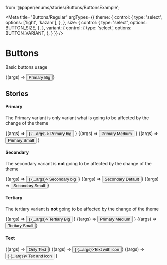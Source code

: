   from '@paper/enums/stories/Buttons/ButtonsExample';

<Meta title="Buttons/Regular"
      argTypes={{
        theme: {
          control: {
            type: 'select',
            options: ['light', 'kazam'],
          },
        },
        size: {
          control: {
            type: 'select',
            options: BUTTON_SIZE,
          },
        },
        variant: {
          control: {
            type: 'select',
            options: BUTTON_VARIANT,
          },
        }
      }}
/>


# Buttons
Basic buttons usage

<Canvas>
  <Story
    name="Default button"
    args={{
      theme: 'light',
      variant: BUTTON_VARIANT.PRIMARY,
      size: BUTTON_SIZE.BIG,
      fullWidth: false,
      disabled: false,
    }}
  >
    {(args) => <Button {...args}>Primary Big</Button>}
  </Story>
</Canvas>

<ArgsTable story="Default button"/>

## Stories

#### Primary

The Primary variant is only variant what is  going to be affected by the change of the theme

<Canvas>
  <Story
    name="Primary button big"
    args={{
      theme: 'light',
      variant: BUTTON_VARIANT.PRIMARY,
      size: BUTTON_SIZE.BIG
    }}
  >
    {(args) => <Button
        endIcon={<Icon icon={ICON.BOARD} color={ICONS_COLOR.DARK} size={ICONS_SIZE.SMALL} />}
        {...args}
      >
        Primary big
      </Button>
    }
  </Story>
  <Story
    name="Primary button medium"
    args={{
      theme: 'light',
      variant: BUTTON_VARIANT.PRIMARY,
      size: BUTTON_SIZE.MEDIUM
    }}
  >
    {(args) => <Button
      {...args}
    >
      Primary Medium
    </Button>
    }
  </Story>
  <Story
    name="Primary button small"
    args={{
      theme: 'light',
      variant: BUTTON_VARIANT.PRIMARY,
      size: BUTTON_SIZE.SMALL
    }}
  >
    {(args) =>
      <Button {...args}>Primary Small</Button>
    }
  </Story>
</Canvas>

#### Secondary

The secondary variant is **not** going to be affected by the change of the theme

<Canvas>
  <Story
    name="Secondary button big"
    args={{
      theme: 'light',
      variant: BUTTON_VARIANT.SECONDARY,
      size: BUTTON_SIZE.BIG
    }}
  >
    {(args) => <Button
      startIcon={<Icon icon={ICON.PLUS} color={ICONS_COLOR.DARK} size={ICONS_SIZE.SMALL} />}
      {...args}>
      Secondary big
    </Button>}
  </Story>
  <Story
  name="Secondary button default"
    args={{
      theme: 'light',
      variant: BUTTON_VARIANT.SECONDARY,
      size: BUTTON_SIZE.MEDIUM
    }}
  >
    {(args) => <Button
      {...args}>
      Secondary Default
    </Button>}
  </Story>
  <Story
    name="Secondary button small"
    args={{
      theme: 'light',
      variant: BUTTON_VARIANT.SECONDARY,
      size: BUTTON_SIZE.SMALL
    }}
  >
    {(args) => <Button {...args}>Secondary Small</Button>}
  </Story>
</Canvas>

#### Tertiary

The tertiary variant is **not** going to be affected by the change of the theme

<Canvas>
  <Story
    name="Tertiary button big"
    args={{
      theme: 'light',
      variant: BUTTON_VARIANT.TERTIARY,
      size: BUTTON_SIZE.BIG
    }}
  >
    {(args) => <Button
      endIcon={<Icon icon={ICON.ARROW_UP} color={ICONS_COLOR.DARK} size={ICONS_SIZE.SMALL} />}
      {...args}>
      Tertiary Big</Button>
    }
  </Story>
  <Story
    name="Tertiary button medium"
    args={{
      theme: 'light',
      variant: BUTTON_VARIANT.TERTIARY,
      size: BUTTON_SIZE.MEDIUM
    }}
  >
    {(args) => <Button
      {...args}
    >
      Primary Medium
    </Button>
    }
  </Story>
  <Story
    name="Tertiary button small"
    args={{
      theme: 'light',
      variant: BUTTON_VARIANT.TERTIARY,
      size: BUTTON_SIZE.SMALL
    }}
  >
    {(args) => <Button {...args}>Tertiary Small</Button>}
  </Story>
</Canvas>


#### Text
<Canvas>
  <Story
    name="Text button big"
  >
    {(args) => <Button {...args}>Only Text</Button>}
  </Story>
  <Story
    name="Text button icon start"
    argTypes={{
      theme: {
        control: {
          type: 'select',
          options: ['light', 'kazam'],
        },
      }
    }}
  >
    {(args) => <Button startIcon={<Icon icon={ICON.PLUS} color={ICONS_COLOR.DARK} size={ICONS_SIZE.SMALL} />} {...args}>Text with icon</Button>}
  </Story>
  <Story
    name="Text button icon end"
  >
    {(args) => <Button
      endIcon={<Icon icon={ICON.BOARD} color={ICONS_COLOR.DARK} size={ICONS_SIZE.SMALL} />}
      {...args}>
      Tex and icon</Button>
    }
  </Story>
</Canvas>

